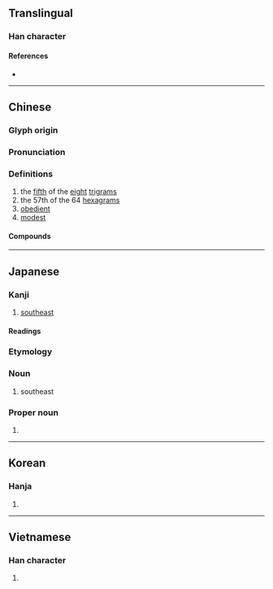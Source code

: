 {{also|巺|☴}}
{{character info}}
{{character info|0x2F884}}
==Translingual==

===Han character===
{{Han char|rn=49|rad=己|as=09|sn=12|four=77801|canj=RUTC|ids=⿱⿰巳巳共(GHTKV),⿱⿰己己共(J)}}

====References====
* {{Han ref|kx=0327.160|dkj=08765|dj=0631.180|hdz=20987.050|uh=5DFD|ud=24061|bh=B453|bd=46163}}

----

==Chinese==
{{zh-forms|alt=巺}}

===Glyph origin===
{{Han etym}}

===Pronunciation===
{{zh-pron
|m=xùn
|m-s=
|c=seon3
|c-t=
|g=
|h=pfs=
|j=
|mb=
|md=
|mn=sùn
|mn-t=
|w=
|x=
|mc=y
|oc=y
|ma=|ma2=
|cat=n,a
}}

===Definitions===
{{zh-hanzi}}

# the [[fifth]] of the [[eight]] [[trigram]]s
# the 57th of the 64 [[hexagram]]s
# [[obedient]]
# [[modest]]

====Compounds====
{{zh-der|巽他群島|巽言|巽令|巽他海峽|巽二}}

----

==Japanese==

===Kanji===
{{ja-kanji|grade=|rs=己09}}

# [[southeast]]

====Readings====
{{ja-readings
|on=そん
|kun=たつみ-
}}

===Etymology===
{{compound|ja|辰|tr1=tatsu|巳|tr2=mi}}

===Noun===
{{ja-noun|たつみ}}

# {{lb|ja|obsolete|sort=たつみ}} southeast

===Proper noun===
{{ja-pos|たつみ|proper}}

# {{surname|ja|sort=たつみ}}

----

==Korean==

===Hanja===
{{ko-hanja|부드럽다|부드러울|손}}

# {{rfdef|ko|sort=己09}}

----

==Vietnamese==

===Han character===
{{vi-hantu|[[tốn]], [[rốn]], [[lún]] [[dức]]|rs=己09}}

# {{rfdef|vi|sort=己09}}